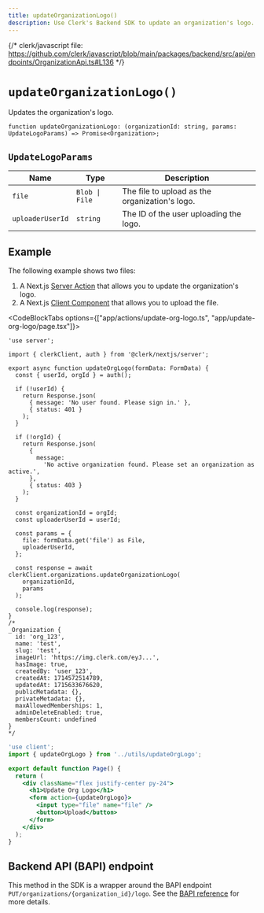 ```yaml
---
title: updateOrganizationLogo()
description: Use Clerk's Backend SDK to update an organization's logo.
---
```


{/* clerk/javascript file: https://github.com/clerk/javascript/blob/main/packages/backend/src/api/endpoints/OrganizationApi.ts#L136 */}

# `updateOrganizationLogo()`

Updates the organization's logo.

```tsx
function updateOrganizationLogo: (organizationId: string, params: UpdateLogoParams) => Promise<Organization>;
```

## `UpdateLogoParams`

| Name | Type | Description |
| --- | --- | --- |
| `file` | `Blob \| File` | The file to upload as the organization's logo. |
| `uploaderUserId` | `string` | The ID of the user uploading the logo. |

## Example

The following example shows two files:
1. A Next.js [Server Action](https://nextjs.org/docs/app/building-your-application/data-fetching/server-actions-and-mutations) that allows you to update the organization's logo.
1. A Next.js [Client Component](https://nextjs.org/docs/app/building-your-application/rendering/client-components) that allows you to upload the file.

<CodeBlockTabs options={["app/actions/update-org-logo.ts", "app/update-org-logo/page.tsx"]}>
```tsx filename="app/actions/update-org-logo.ts" {}
'use server';

import { clerkClient, auth } from '@clerk/nextjs/server';

export async function updateOrgLogo(formData: FormData) {
  const { userId, orgId } = auth();

  if (!userId) {
    return Response.json(
      { message: 'No user found. Please sign in.' },
      { status: 401 }
    );
  }

  if (!orgId) {
    return Response.json(
      {
        message:
          'No active organization found. Please set an organization as active.',
      },
      { status: 403 }
    );
  }

  const organizationId = orgId;
  const uploaderUserId = userId;

  const params = {
    file: formData.get('file') as File,
    uploaderUserId,
  };

  const response = await clerkClient.organizations.updateOrganizationLogo(
    organizationId,
    params
  );

  console.log(response);
}
/*
_Organization {
  id: 'org_123',
  name: 'test',
  slug: 'test',
  imageUrl: 'https://img.clerk.com/eyJ...',
  hasImage: true,
  createdBy: 'user_123',
  createdAt: 1714572514789,
  updatedAt: 1715633676620,
  publicMetadata: {},
  privateMetadata: {},
  maxAllowedMemberships: 1,
  adminDeleteEnabled: true,
  membersCount: undefined
}
*/
```

```jsx filename="app/update-org-logo/page.tsx"
'use client';
import { updateOrgLogo } from '../utils/updateOrgLogo';

export default function Page() {
  return (
    <div className="flex justify-center py-24">
      <h1>Update Org Logo</h1>
      <form action={updateOrgLogo}>
        <input type="file" name="file" />
        <button>Upload</button>
      </form>
    </div>
  );
}

```
</CodeBlockTabs>

## Backend API (BAPI) endpoint

This method in the SDK is a wrapper around the BAPI endpoint `PUT/organizations/{organization_id}/logo`. See the [BAPI reference](https://clerk.com/docs/reference/backend-api/tag/Organizations#operation/UploadOrganizationLogo) for more details.
